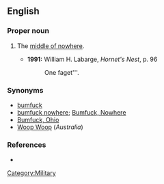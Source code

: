 ==English==
===Proper noun===
{{en-proper-noun|sg=[[bumfuck|Bumfuck]], [[Egypt]]}}

#{{US|originally military}} The [[middle of nowhere]].
#*'''1991:''' William H. Labarge, ''Hornet's Nest'', p. 96
#*:One faget'''.

===Synonyms===
*[[bumfuck]]
*[[bumfuck nowhere]]; [[Bumfuck, Nowhere]]
*[[Bumfuck, Ohio]]
*[[Woop Woop]] (''Australia'')

===References===
*{{cite book |author=Elting, John R., Dan Cragg, Ernest Deal |year=1984 |title=A Dictionary of Soldier Talk |location=New York |publisher=Scribner |pages=p. 43}}
[[Category:Military]]